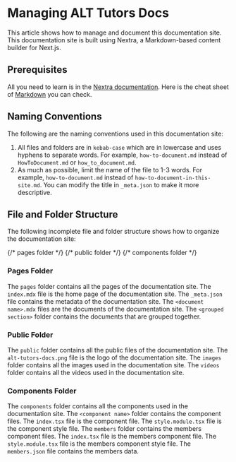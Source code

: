 
# Managing ALT Tutors Docs

This article shows how to manage and document this documentation site.
This documentation site is built using Nextra, a Markdown-based content builder for Next.js.

## Prerequisites

All you need to learn is in the [Nextra documentation](https://nextra.site/docs/guide). Here is the cheat sheet of [Markdown](https://www.markdownguide.org/cheat-sheet#basic-syntax) you can check.

## Naming Conventions

The following are the naming conventions used in this documentation site:

1. All files and folders are in `kebab-case` which are in lowercase and uses hyphens to separate words. For example, `how-to-document.md` instead of `HowToDocument.md` or `how_to_document.md`.
2. As much as possible, limit the name of the file to 1-3 words. For example, `how-to-document.md` instead of `how-to-document-in-this-site.md`. You can modify the title in `_meta.json` to make it more descriptive.

## File and Folder Structure

The following incomplete file and folder structure shows how to organize the documentation site:

<FileTree>
  {/* pages folder */}
  <FileTree.Folder name="pages" defaultOpen>
    <FileTree.File name="_meta.json" />
    <FileTree.File name="index.mdx" />
    <FileTree.File name="<document name>.mdx" />
    <FileTree.Folder name="<grouped section>" defaultOpen>
      <FileTree.File name="_meta.json" />
      <FileTree.File name="document.mdx" />
      <FileTree.File name="document.mdx" />
    </FileTree.Folder>
  </FileTree.Folder>
  {/* public folder */}
  <FileTree.Folder name="public" defaultOpen>
    <FileTree.File name="alt-tutors-docs.png" />
    <FileTree.Folder name="images">
      <FileTree.File name="failed-to-commit.png" />
    </FileTree.Folder>
    <FileTree.Folder name="videos">
      <FileTree.File name="pr-review.mp4" />
    </FileTree.Folder>
  </FileTree.Folder>
  {/* components folder */}
  <FileTree.Folder name="components" defaultOpen>
    <FileTree.Folder name="<component name>" defaultOpen>
      <FileTree.File name="index.tsx" />
      <FileTree.File name="style.module.tsx (optional)" />
    </FileTree.Folder>
    <FileTree.Folder name="members">
      <FileTree.File name="index.tsx" />
      <FileTree.File name="style.module.tsx" />
      <FileTree.File name="members.json" />
    </FileTree.Folder>
  </FileTree.Folder>
</FileTree>

### Pages Folder

The `pages` folder contains all the pages of the documentation site. The `index.mdx` file is the home page of the documentation site. The `_meta.json` file contains the metadata of the documentation site. The `<document name>.mdx` files are the documents of the documentation site. The `<grouped section>` folder contains the documents that are grouped together.

### Public Folder

The `public` folder contains all the public files of the documentation site. The `alt-tutors-docs.png` file is the logo of the documentation site. The `images` folder contains all the images used in the documentation site. The `videos` folder contains all the videos used in the documentation site.

### Components Folder

The `components` folder contains all the components used in the documentation site. The `<component name>` folder contains the component files. The `index.tsx` file is the component file. The `style.module.tsx` file is the component style file. The `members` folder contains the members component files. The `index.tsx` file is the members component file. The `style.module.tsx` file is the members component style file. The `members.json` file contains the members data.
